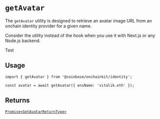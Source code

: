 # `getAvatar`

The `getAvatar` utility is designed to retrieve an avatar image
URL from an onchain identity provider for a given name.

Consider the utility instead of the hook when you
use it with Next.js or any Node.js backend.

Test

## Usage

```tsx
import { getAvatar } from '@coinbase/onchainkit/identity';

const avatar = await getAvatar({ ensName: 'vitalik.eth' });
```

## Returns

[`Promise<GetAvatarReturnType>`](/identity/types#getavatarreturntype)
